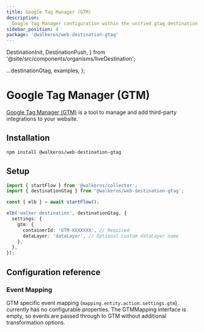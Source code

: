 ```yaml
---
title: Google Tag Manager (GTM)
description:
  Google Tag Manager configuration within the unified gtag destination
sidebar_position: 4
package: '@walkeros/web-destination-gtag'
---
```


  DestinationInit,
  DestinationPush,
} from '@site/src/components/organisms/liveDestination';

  ...destinationGtag,
  examples,
};

# Google Tag Manager (GTM)

<PackageLink
  env="web"
  github="packages/web/destinations/gtag"
  npm="@walkeros/web-destination-gtag"
/>

[Google Tag Manager (GTM)](https://tagmanager.google.com/) is a tool to manage
and add third-party integrations to your website.

## Installation

```bash
npm install @walkeros/web-destination-gtag
```

## Setup

```typescript
import { startFlow } from '@walkeros/collector';
import { destinationGtag } from '@walkeros/web-destination-gtag';

const { elb } = await startFlow();

elb('walker destination', destinationGtag, {
  settings: {
    gtm: {
      containerId: 'GTM-XXXXXXX', // Required
      dataLayer: 'dataLayer', // Optional custom dataLayer name
    },
  },
});
```

## Configuration reference

<SchemaSettingsTable schema={schemas.gtm} />

### Event Mapping

GTM specific event mapping (`mapping.entity.action.settings.gtm`) currently has
no configurable properties. The GTMMapping interface is empty, so events are
passed through to GTM without additional transformation options.
